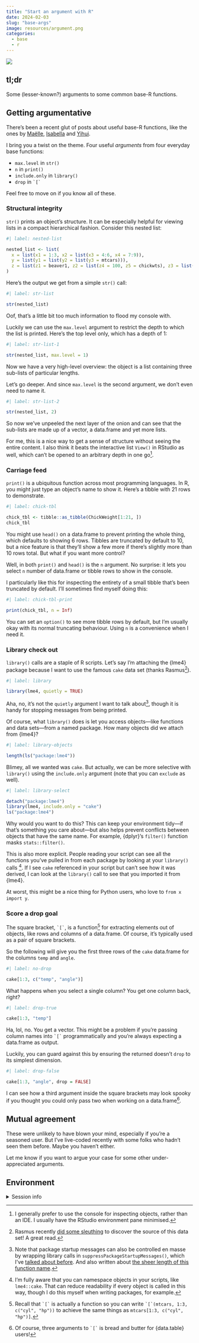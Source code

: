 ```yaml
---
title: "Start an argument with R"
date: 2024-02-03
slug: "base-args"
image: resources/argument.png
categories:
  - base
  - r
---
```


![](resources/argument.png){fig.alt="Two poorly drawn angry faces. One says 'str(x)' above it and the other says str(x, max.level = 1)'."}

## tl;dr

Some (lesser-known?) arguments to some common base-R functions.

## Getting argumentative

There's been a recent glut of posts about useful base-R functions, like the ones by [Maëlle](https://masalmon.eu/2023/10/20/three-neat-functions/), [Isabella](https://ivelasq.rbind.io/blog/not-so-basic-base-r-functions/) and [Yihui](https://yihui.org/en/2023/10/three-functions/).

I bring you a twist on the theme. Four useful _arguments_ from four everyday base functions:

* `max.level` in `str()`
* `n` in `print()`
* `include.only` in `library()`
* `drop` in `` `[` ``

Feel free to move on if you know all of these.

### Structural integrity

`str()` prints an object's structure. It can be especially helpful for viewing lists in a compact hierarchical fashion. Consider this nested list:

```r
#| label: nested-list

nested_list <- list(
  x = list(x1 = 1:3, x2 = list(x3 = 4:6, x4 = 7:9)),
  y = list(y1 = list(y2 = list(y3 = mtcars))),
  z = list(z1 = beaver1, z2 = list(z4 = 100, z5 = chickwts), z3 = list(z5 = 1))
)
```

Here's the output we get from a simple `str()` call:

```r
#| label: str-list

str(nested_list)
```

Oof, that's a little bit too much information to flood my console with.

Luckily we can use the `max.level` argument to restrict the depth to which the list is printed. Here's the top level only, which has a depth of 1:

```r
#| label: str-list-1

str(nested_list, max.level = 1)
```

Now we have a very high-level overview: the object is a list containing three sub-lists of particular lengths.

Let's go deeper. And since `max.level` is the second argument, we don't even need to name it.

```r
#| label: str-list-2

str(nested_list, 2)
```

So now we've unpeeled the next layer of the onion and can see that the sub-lists are made up of a vector, a data.frame and yet more lists.

For me, this is a nice way to get a sense of structure without seeing the entire content. I also think it beats the interactive list `View()` in RStudio as well, which can't be opened to an arbitrary depth in one go[^console].

### Carriage feed

`print()` is a ubiquitous function across most programming languages. In R, you might just type an object's name to show it. Here's a tibble with 21 rows to demonstrate.

```r
#| label: chick-tbl

chick_tbl <- tibble::as_tibble(ChickWeight[1:21, ])
chick_tbl
```

You might use `head()` on a data.frame to prevent printing the whole thing, which defaults to showing 6 rows. Tibbles are truncated by default to 10, but a nice feature is that they'll show a few more if there's slightly more than 10 rows total. But what if you want more control?

Well, in both `print()` and `head()` is the `n` argument. No surprise: it lets you select `n` number of data.frame or tibble rows to show in the console.

I particularly like this for inspecting the entirety of a small tibble that's been truncated by default. I'll sometimes find myself doing this:

```r
#| label: chick-tbl-print

print(chick_tbl, n = Inf)
```

You can set an `option()` to see more tibble rows by default, but I'm usually okay with its normal truncating behaviour. Using `n` is a convenience when I need it.

### Library check out

`library()` calls are a staple of R scripts. Let's say I'm attaching the {lme4} package because I want to use the famous `cake` data set (thanks Rasmus[^baath]).

```r
#| label: library

library(lme4, quietly = TRUE)
```

Aha, no, it's not the `quietly` argument I want to talk about[^shh], though it is handy for stopping messages from being printed.

Of course, what `library()` does is let you access objects—like functions and data sets—from a named package. How many objects did we attach from {lme4}?

```r
#| label: library-objects

length(ls("package:lme4"))
```

Blimey, all we wanted was `cake`. But actually, we can be more selective with `library()` using the `include.only` argument (note that you can `exclude` as well).

```r
#| label: library-select

detach("package:lme4")
library(lme4, include.only = "cake")
ls("package:lme4")
```

Why would you want to do this? This can keep your environment tidy—if that's something you care about—but also helps prevent conflicts between objects that have the same name. For example, {dplyr}'s `filter()` function masks `stats::filter()`.

This is also more explicit. People reading your script can see all the functions you've pulled in from each package by looking at your `library()` calls [^namespace]. If I see `cake` referenced in your script but can't see how it was derived, I can look at the `library()` call to see that you imported it from {lme4}.

At worst, this might be a nice thing for Python users, who love to `from x import y`.

### Score a drop goal

The square bracket, `` `[` ``, is a function[^fn] for extracting elements out of objects, like rows and columns of a data.frame. Of course, it's typically used as a pair of square brackets.

So the following will give you the first three rows of the `cake` data.frame for the columns `temp` and `angle`. 

```r
#| label: no-drop

cake[1:3, c("temp", "angle")]
```

What happens when you select a single column? You get one column back, right?

```r
#| label: drop-true

cake[1:3, "temp"]
```

Ha, lol, no. You get a vector. This might be a problem if you're passing column names into `` `[` `` programmatically and you're always expecting a data.frame as output.

Luckily, you can guard against this by ensuring the returned doesn't `drop` to its simplest dimension.

```r
#| label: drop-false

cake[1:3, "angle", drop = FALSE]
```

I can see how a third argument inside the square brackets may look spooky if you thought you could only pass two when working on a data.frame[^dt].

## Mutual agreement

These were unlikely to have blown your mind, especially if you're a seasoned user. But I've live-coded recently with some folks who hadn't seen them before. Maybe you haven't either.

Let me know if you want to argue your case for some other under-appreciated arguments.

## Environment {.appendix}

<details><summary>Session info</summary>
```r
cat("Last rendered:", format(Sys.time(), usetz = TRUE)); sessionInfo()
```
</details>

[^fn]: Recall that `` `[` `` is actually a function so you can write `` `[`(mtcars, 1:3, c("cyl", "hp")) `` to achieve the same things as `mtcars[1:3, c("cyl", "hp")]`.
[^shh]: Note that package startup messages can also be controlled en masse by wrapping library calls in `suppressPackageStartupMessages()`, which I've [talked about before](https://www.rostrum.blog/posts/2021-08-27-zzz/). And also written about [the sheer length of this function name](https://www.rostrum.blog/posts/2021-11-27-long-fns/).
[^dt]: Of course, three arguments to `` `[` `` is bread and butter for {data.table} users!
[^baath]: Rasmus recently [did some sleuthing](https://www.sumsar.net/blog/source-of-the-cake-dataset/) to discover the source of this data set! A great read.
[^console]: I generally prefer to use the console for inspecting objects, rather than an IDE. I usually have the RStudio environment pane minimised.
[^namespace]: I'm fully aware that you can namespace objects in your scripts, like `lme4::cake`. That can reduce readability if every object is called in this way, though I do this myself when writing packages, for example.